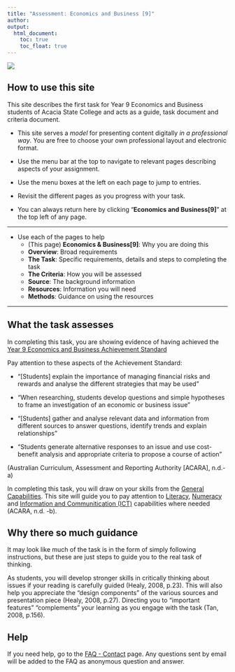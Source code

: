 ```yaml
---
title: "Assessment: Economics and Business [9]"
author:  
output:
  html_document:
    toc: true
    toc_float: true
---
```


<div style="position: relative; bottom: 0; left: 0; width: 30%;">
  ![](images/AscLogo.png) 
</div>

## How to use this site


This site describes the first task for Year 9 Economics and Business students of Acacia State College and acts as a guide, task document and criteria document. 

* This site serves a _model_ for presenting content digitally _in a professional way_. You are free to choose your own professional layout and electronic format.

* Use the menu bar at the top to navigate to relevant pages describing aspects of your assignment.

* Use the menu boxes at the left on each page to jump to entries.

* Revisit the different pages as you progress with your task.

* You can always return here by clicking "**Economics and Business[9]**" at the top left of any page.



***

* Use each of the pages to help
    + (This page) **Economics & Business[9]**: Why you are doing this 
    + **Overview**: Broad requirements
    + **The Task**: Specific requirements, details and steps to completing the task
    + **The Criteria**: How you will be assessed
    + **Source**: The background information
    + **Resources**: Information you will need
    + **Methods**: Guidance on using the resources
    
***

## What the task assesses

In completing this task, you are showing evidence of having achieved the [Year 9 Economics and Business Achievement Standard](https://www.australiancurriculum.edu.au/f-10-curriculum/humanities-and-social-sciences/economics-and-business/?year=12559&strand=Economics+and+Business+Knowledge+and+Understanding&strand=Economics+and+Business+Skills&capability=ignore&capability=Literacy&capability=Numeracy&capability=Information+and+Communication+Technology+%28ICT%29+Capability&capability=Critical+and+Creative+Thinking&capability=Personal+and+Social+Capability&capability=Ethical+Understanding&capability=Intercultural+Understanding&priority=ignore&priority=Aboriginal+and+Torres+Strait+Islander+Histories+and+Cultures&priority=Asia+and+Australia%E2%80%99s+Engagement+with+Asia&priority=Sustainability&elaborations=true&elaborations=false&scotterms=false&isFirstPageLoad=false) 

Pay attention to these aspects of the Achievement Standard:

* "[Students] explain the importance of managing financial risks and rewards and analyse the different strategies that may be used"

* "When researching, students develop questions and simple hypotheses to frame an investigation of an economic or business issue"

* "[Students] gather and analyse relevant data and information from different sources to answer questions, identify trends and explain relationships" 

* "Students generate alternative responses to an issue and use cost-benefit analysis and appropriate criteria to propose a course of action"

(Australian Curriculum, Assessment and Reporting Authority [ACARA], n.d.-a)


In completing this task, you will draw on your skills from the [General Capabilities](https://www.australiancurriculum.edu.au/f-10-curriculum/general-capabilities). This site will guide you to pay attention to [Literacy](https://www.australiancurriculum.edu.au/f-10-curriculum/general-capabilities/literacy/), [Numeracy](https://www.australiancurriculum.edu.au/f-10-curriculum/general-capabilities/numeracy/) and [Information and Communitication (ICT)](https://www.australiancurriculum.edu.au/f-10-curriculum/general-capabilities/information-and-communication-technology-ict-capability/) capabilities where needed (ACARA, n.d. -b).


## Why there so much guidance

It may look like much of the task is in the form of simply following instructions, but these are just steps to guide you to the real task of thinking.

As students, you will develop stronger skills in critically thinking about issues if your reading is carefully guided (Healy, 2008, p.23). This will also help you appreciate the "design components" of the various sources and presentation piece (Healy, 2008, p.27). Directing you to "important features" "complements" your learning as you engage with the task (Tan, 2008, p.156).

## Help

If you need help, go to the [FAQ - Contact](contact.html) page. Any questions sent by email will be added to the FAQ as anonymous question and answer.

